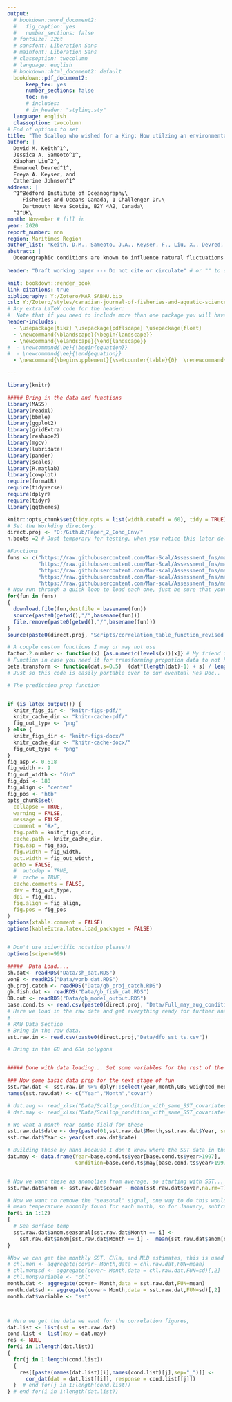 ```yaml
---
output:
  # bookdown::word_document2:
  #   fig_caption: yes
  #   number_sections: false
  # fontsize: 12pt
  # sansfont: Liberation Sans
  # mainfont: Liberation Sans
  # classoption: twocolumn
  # language: english
  # bookdown::html_document2: default
  bookdown::pdf_document2:
      keep_tex: yes
      number_sections: false
      toc: no
      # includes:
      # in_header: "styling.sty"
  language: english
  classoption: twocolumn
# End of options to set
title: "The Scallop who wished for a King: How utilzing an environmental relationship can improve prediction of condition yet result in less accurate science advice."
author: |
  David M. Keith^1^,
  Jessica A. Sameoto^1^,
  Xiaohan Liu^2^, 
  Emmanuel Devred^1^,
  Freya A. Keyser, and 
  Catherine Johnson^1^
address: |
  ^1^Bedford Institute of Oceanography\
     Fisheries and Oceans Canada, 1 Challenger Dr.\
     Dartmouth Nova Scotia, B2Y 4A2, Canada\
  ^2^UK\
month: November # fill in
year: 2020
report_number: nnn
region: Maritimes Region
author_list: "Keith, D.M., Sameoto, J.A., Keyser, F., Liu, X., Devred, E., Johnson, C."
abstract: |
  Oceanographic conditions are known to influence natural fluctuations in fish stocks, however disentangling environmental variability from fishing effects remains challenging despite significant efforts to improve science advice through an ecosystem approach to fisheries management (EAFM). For the world’s largest wild scallop fisheries, the sea scallop (*Placopecten magellanicus*) found off the northeastern United States and eastern Canada annual variations in growth underlie major fluctuations in catch rate and yield.  Inter-annual variability in the relative size of the harvested meat is measured using an allometric relationship between scallop meat-weight and shell height, known as scallop condition (SC), which is used to estimate the population biomass. When estimating the biomass for the current fishing year SC is an unknown parameter which is predicted based on a biological-only model. The purpose of this study was to investigate the development of predictive models of scallop growth that incorporated environmental covariates.  The environmental covarites used were Sea Surface Temperature (SST), Bottom Temperature (BT), Chlorophyll-a (CHL), and Mixed Layer Depth (MLD). The preferred predictive models incorporated either SST or BT and generally lead to more accurate predictions of SC than the current biologicaly only model. A retrospective analysis was then undertaken in which the current year biomass estimates from the stock assessment model were compared using the currently implemented bioloigical-only model and the best performing environmental models. The results of this retrospective analysis indicated that there is a small positive bias of approximately 2% in the model biomass predictions.  The biological-only model tends to predict that SC will be lower than the predictive environmental models, thus the use of the environmental models results in a slight, statistically insignificant, increase in the bias of the model biomass predictions.  The underestiamte of SC in the biological model helps to offset the tendency for the assessment model to overestimate biomass in the current fishing year. These results highlight the challenges of attempting to incorporate environmental information into existing stock assessment frameworks.  The development of next generation integrated stock assessment frameworks that incorporate environmental considerations directly into the model structure may provide a more flexible means of developing science advice that can operationlize EAFM considerations.
  
header: "Draft working paper --- Do not cite or circulate" # or "" to omit

knit: bookdown::render_book
link-citations: true
bibliography: Y:/Zotero/MAR_SABHU.bib
csl: Y:/Zotero/styles/canadian-journal-of-fisheries-and-aquatic-sciences.csl
# Any extra LaTeX code for the header:
#  Note that if you need to include more than one package you will have to have them on the same line like this:
header-includes: 
  - \usepackage{tikz} \usepackage{pdflscape} \usepackage{float}
  - \newcommand{\blandscape}{\begin{landscape}}
  - \newcommand{\elandscape}{\end{landscape}}
#  - \newcommand{\be}{\begin{equation}}
#  - \newcommand{\ee}{\end{equation}}
  - \newcommand{\beginsupplement}{\setcounter{table}{0}  \renewcommand{\thetable}{S\arabic{table}} \setcounter{figure}{0} \renewcommand{\thefigure}{S\arabic{figure}}}

---
```



```r
library(knitr)

##### Bring in the data and functions
library(MASS)
library(readxl)
library(bbmle)
library(ggplot2)
library(gridExtra)
library(reshape2)
library(mgcv)
library(lubridate)
library(pander)
library(scales)
library(R.matlab)
library(cowplot)
require(formatR)
require(tidyverse)
require(dplyr)
require(tidyr)
library(ggthemes)

knitr::opts_chunk$set(tidy.opts = list(width.cutoff = 60), tidy = TRUE)
# Set the Workding directory.
direct.proj <- "D:/Github/Paper_2_Cond_Env/"
n.boots =2 # Just temporary for testing, when you notice this later delete this.

#Functions
funs <- c("https://raw.githubusercontent.com/Mar-Scal/Assessment_fns/master/Maps/pectinid_projector_sf.R",
          "https://raw.githubusercontent.com/Mar-Scal/Assessment_fns/master/Maps/convert_inla_mesh_to_sf.R",
          "https://raw.githubusercontent.com/Mar-scal/Assessment_fns/master/Maps/centre_of_gravity.R",
          "https://raw.githubusercontent.com/Mar-scal/Assessment_fns/master/Maps/add_alpha_function.R",
          "https://raw.githubusercontent.com/Mar-scal/Assessment_fns/master/Model/projections.r")
# Now run through a quick loop to load each one, just be sure that your working directory is read/write!
for(fun in funs) 
{
  download.file(fun,destfile = basename(fun))
  source(paste0(getwd(),"/",basename(fun)))
  file.remove(paste0(getwd(),"/",basename(fun)))
}
source(paste0(direct.proj, "Scripts/correlation_table_function_revised.r"))

# A couple custom functions I may or may not use
factor.2.number <- function(x) {as.numeric(levels(x))[x]} # My friend factor.2.number
# Function in case you need it for transforming propotion data to not have 0's and 1's.  
beta.transform <- function(dat,s=0.5)  (dat*(length(dat)-1) + s) / length(dat)
# Just so this code is easily portable over to our eventual Res Doc..

# The prediction prop function


if (is_latex_output()) {
  knitr_figs_dir <- "knitr-figs-pdf/"
  knitr_cache_dir <- "knitr-cache-pdf/"
  fig_out_type <- "png"
} else {
  knitr_figs_dir <- "knitr-figs-docx/"
  knitr_cache_dir <- "knitr-cache-docx/"
  fig_out_type <- "png"
}
fig_asp <- 0.618
fig_width <- 9
fig_out_width <- "6in"
fig_dpi <- 180
fig_align <- "center"
fig_pos <- "htb"
opts_chunk$set(
  collapse = TRUE,
  warning = FALSE,
  message = FALSE,
  comment = "#>",
  fig.path = knitr_figs_dir,
  cache.path = knitr_cache_dir,
  fig.asp = fig_asp,
  fig.width = fig_width,
  out.width = fig_out_width,
  echo = FALSE,
  #  autodep = TRUE,
  #  cache = TRUE,
  cache.comments = FALSE,
  dev = fig_out_type,
  dpi = fig_dpi,
  fig.align = fig_align,
  fig.pos = fig_pos
)
options(xtable.comment = FALSE)
options(kableExtra.latex.load_packages = FALSE)


# Don't use scientific notation please!!
options(scipen=999)

```

```r

#####  Data Load....
sh.dat<- readRDS("Data/sh_dat.RDS")
vonB <- readRDS("Data/vonb_dat.RDS")
gb.proj.catch <- readRDS("Data/gb_proj_catch.RDS")
gb.fish.dat <- readRDS("Data/gb_fish_dat.RDS")
DD.out <- readRDS("Data/gb_model_output.RDS")
base.cond.ts <- read.csv(paste0(direct.proj, "Data/Full_may_aug_condition_ts.csv"))
# Here we load in the raw data and get everything ready for further analyses.
#----------------------------------------------------------------------------------
# RAW Data Section
# Bring in the raw data.
sst.raw.in <- read.csv(paste0(direct.proj,"Data/dfo_sst_ts.csv"))

# Bring in the GB and GBa polygons


##### Done with data loading... Set some variables for the rest of the show..

### Now some basic data prep for the next stage of fun
sst.raw.dat <- sst.raw.in %>% dplyr::select(year,month,GBS_weighted_median)
names(sst.raw.dat) <- c("Year","Month","covar")

# dat.aug <- read_xlsx("Data/Scallop_condition_with_same_SST_covariates.xlsx",sheet = "Aug",col_types = "numeric")
# dat.may <- read_xlsx("Data/Scallop_condition_with_same_SST_covariates.xlsx",sheet = "May",col_types = "numeric")

# We want a month-Year combo field for these
sst.raw.dat$date <- dmy(paste(01,sst.raw.dat$Month,sst.raw.dat$Year, sep="/"))
sst.raw.dat$Year <- year(sst.raw.dat$date)

# Building these by hand because I don't know where the SST data in the XLSX files came from
dat.may <- data.frame(Year=base.cond.ts$year[base.cond.ts$year>1997], 
                      Condition=base.cond.ts$may[base.cond.ts$year>1997])


# Now we want these as anomolies from average, so starting with SST...
sst.raw.dat$anom <- sst.raw.dat$covar - mean(sst.raw.dat$covar,na.rm=T)

# Now we want to remove the "seasonal" signal, one way to do this would be to remove the 
# mean temperature anomoly found for each month, so for January, subtract off the mean Jan temp anomoly...
for(i in 1:12) 
{  
  # Sea surface temp
  sst.raw.dat$anom.seasonal[sst.raw.dat$Month == i] <- 
    sst.raw.dat$anom[sst.raw.dat$Month == i] -  mean(sst.raw.dat$anom[sst.raw.dat$Month == i],na.rm=T)
}

#Now we can get the monthly SST, CHla, and MLD estimates, this is used for the first figure in the paper.
# chl.mon <- aggregate(covar~ Month,data = chl.raw.dat,FUN=mean)
# chl.mon$sd <- aggregate(covar~ Month,data = chl.raw.dat,FUN=sd)[,2]
# chl.mon$variable <- "chl"
month.dat <- aggregate(covar~ Month,data = sst.raw.dat,FUN=mean)
month.dat$sd <- aggregate(covar~ Month,data = sst.raw.dat,FUN=sd)[,2]
month.dat$variable <- "sst"



# Here we get the data we want for the correlation figures, 
dat.list <- list(sst = sst.raw.dat)
cond.list <- list(may = dat.may)
res <- NULL
for(i in 1:length(dat.list))
{
  for(j in 1:length(cond.list))
  {
    res[[paste(names(dat.list)[i],names(cond.list)[j],sep="_")]] <- 
      cor_dat(dat = dat.list[[i]], response = cond.list[[j]])
  }  # end for(j in 1:length(cond.list))
} # end for(i in 1:length(dat.list))



```


